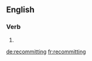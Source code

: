 ==English==

===Verb===
{{head|en|present participle}}

# {{present participle of|recommit|lang=en}}

[[de:recommitting]]
[[fr:recommitting]]